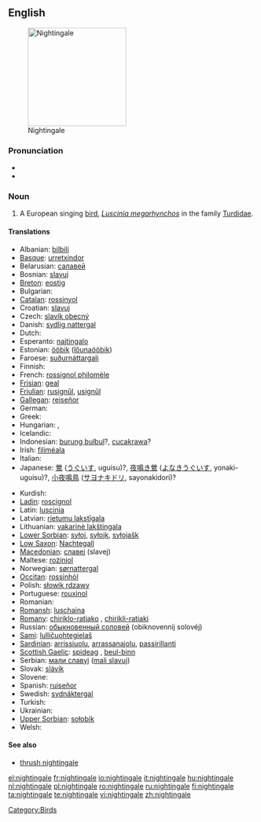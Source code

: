 ==English==
[[Image:Luscinia_megarhynchos_Istria_01.jpg|thumb|right|200px|Nightingale]]

===Pronunciation===
* {{IPA|/'naɪtɪŋgeɪl/}}
* {{audio|en-us-nightingale.ogg|Audio (US)}}

===Noun===
{{en-noun}}

# A European singing [[bird]], ''[[Luscinia megarhynchos]]'' in the family [[Turdidae]].

====Translations====
{{trans-top|bird}}
* Albanian: [[bilbili]]
* [[Basque]]: [[urretxindor]]
* Belarusian: [[салавей]]
* Bosnian: [[slavuj]] {{m}}
* [[Breton]]: [[eostig]]
* Bulgarian: {{t+|bg|славей|tr=slavéj|sc=Cyrl}}
* [[Catalan]]: [[rossinyol]]
* Croatian: [[slavuj]]
* Czech: [[slavík obecný]] {{m}}
* Danish: [[sydlig nattergal]]
* Dutch: {{t+|nl|nachtegaal|m}}
* Esperanto: [[najtingalo]]
* Estonian: [[ööbik]] ([[lőunaööbik]])
* Faroese: [[suðurnáttargali]]
* Finnish: {{t-|fi|etelänsatakieli}}
* French: [[rossignol philomèle]] {{m}}
* [[Frisian]]: [[geal]]
* [[Friulian]]: [[rusignűl]], [[usignűl]]
* [[Gallegan]]: [[reiseñor]]
* German: {{t+|de|Nachtigall|f}}
* Greek: {{t+|el|αηδόνι|n|tr=aidóni|sc=Grek}}
* Hungarian: {{t+|hu|csalogány}}, {{t+|hu|fülemüle}}
* Icelandic: {{t+|is|næturgali}}
* Indonesian: [[burung bulbul]]?, [[cucakrawa]]?
* Irish: [[filiméala]]
* Italian: {{t+|it|usignolo|m}}
* Japanese: [[鶯]] ([[うぐいす]], uguisu)?, [[夜鳴き鶯]] ([[よなきうぐいす]], yonaki-uguisu)?, [[小夜鳴鳥]] ([[サヨナキドリ]], sayonakidori)?
{{trans-mid}}
* Kurdish: {{t|ku|bilbil|m}}
* [[Ladin]]: [[roscignol]]
* Latin: [[luscinia]] {{f}}
* Latvian: [[rietumu lakstīgala]]
* Lithuanian: [[vakarinė lakštingala]]
* [[Lower Sorbian]]: [[syłoj]], [[syłojk]], [[syłojašk]]
* [[Low Saxon]]: [[Nachtegall]] {{f}}
* [[Macedonian]]: [[славеj]] (slavej)
* Maltese: [[rożinjol]]
* Norwegian: [[sørnattergal]]
* [[Occitan]]: [[rossinhòl]]
* Polish: [[słowik rdzawy]] {{m}}
* Portuguese: [[rouxinol]]
* Romanian: {{t+|ro|privighetoare}}
* [[Romansh]]: [[luschaina]]
* [[Romany]]: [[chiriklo-ratiako]] {{m}}, [[chirikli-ratiaki]] {{f}}
* Russian: [[обыкновенный соловей]] (obiknovennij solovéj) {{m}}
* [[Sami]]: [[lulličuohtegielaš]]
* [[Sardinian]]: [[arrissiuolu]], [[arrassanajolu]], [[passirillanti]]
* [[Scottish Gaelic]]: [[spideag]] {{f}}, [[beul-binn]] {{m}}
* Serbian: [[мали славуj]] ([[mali slavuj]])
* Slovak: [[slávik]]
* Slovene: {{t+|sl|slavec|m}}
* Spanish: [[ruiseñor]] {{m}}
* Swedish: [[sydnäktergal]]
* Turkish: {{t+|tr|bülbül}}
* Ukrainian: {{t-|uk|соловей|tr=solovej|sc=Cyrl|xs=Ukrainian}}
* [[Upper Sorbian]]: [[sołobik]]
* Welsh: {{t-|cy|eos|xs=Welsh}}
{{trans-bottom}}

====See also====
*[[thrush nightingale]]

[[Category:Birds]]

[[el:nightingale]]
[[fr:nightingale]]
[[io:nightingale]]
[[it:nightingale]]
[[hu:nightingale]]
[[nl:nightingale]]
[[pl:nightingale]]
[[ro:nightingale]]
[[ru:nightingale]]
[[fi:nightingale]]
[[ta:nightingale]]
[[te:nightingale]]
[[vi:nightingale]]
[[zh:nightingale]]